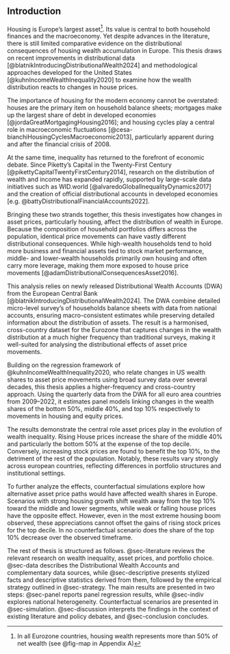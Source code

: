 ## Introduction

Housing is Europe's largest asset[^i1]. Its value is central to both household finances and the macroeconomy. Yet despite advances in the literature, there is still limited comparative evidence on the distributional consequences of housing wealth accumulation in Europe. This thesis draws on recent improvements in distributional data [@blatnikIntroducingDistributionalWealth2024] and methodological approaches developed for the United States [@kuhnIncomeWealthInequality2020] to examine how the wealth distribution reacts to changes in house prices.

[^i1]: In all Eurozone countries, housing wealth represents more than 50% of net wealth (see @fig-map in Appendix A)

The importance of housing for the modern economy cannot be overstated: houses are the primary item on household balance sheets; mortgages make up the largest share of debt in developed economies [@jordaGreatMortgagingHousing2016]; and housing cycles play a central role in macroeconomic fluctuations [@cesa-bianchiHousingCyclesMacroeconomic2013], particularly apparent during and after the financial crisis of 2008.


At the same time, inequality has returned to the forefront of economic debate. Since Piketty's Capital in the Twenty-First Century [@pikettyCapitalTwentyFirstCentury2014], research on the distribution of wealth and income has expanded rapidly, supported by large-scale data initiatives such as WID.world [@alvaredoGlobalInequalityDynamics2017] and the creation of official distributional accounts in developed economies [e.g. @battyDistributionalFinancialAccounts2022].

Bringing these two strands together, this thesis investigates how changes in asset prices, particularly housing, affect the distribution of wealth in Europe. Because the composition of household portfolios differs across the population, identical price movements can have vastly different distributional consequences. While high-wealth households tend to hold more business and financial assets tied to stock market performance, middle- and lower-wealth households primarily own housing and often carry more leverage, making them more exposed to house price movements [@adamDistributionalConsequencesAsset2016].

This analysis relies on newly released Distributional Wealth Accounts (DWA) from the European Central Bank [@blatnikIntroducingDistributionalWealth2024]. The DWA combine detailed micro-level survey's of households balance sheets with data from national accounts, ensuring macro-consistent estimates while preserving detailed information about the distribution of assets. The result is a harmonised, cross-country dataset for the Eurozone that captures changes in the wealth distribution at a much higher frequency than traditional surveys, making it well-suited for analysing the distributional effects of asset price movements.

Building on the regression framework of @kuhnIncomeWealthInequality2020, who relate changes in US wealth shares to asset price movements using broad survey data over several decades, this thesis applies a higher-frequency and cross-country approach. Using the quarterly data from the DWA for all euro area countries from 2009–2022, it estimates panel models linking changes in the wealth shares of the bottom 50%, middle 40%, and top 10% respectively to movements in housing and equity prices. 

The results demonstrate the central role asset prices play in the evolution of wealth inequality. Rising House prices increase the share of the middle 40% and particularly the bottom 50% at the expense of the top decile. Conversely, increasing stock prices are found to benefit the top 10%, to the detriment of the rest of the population. Notably, these results vary strongly across european countries, reflecting differences in portfolio structures and institutional settings.

To further analyze the effects, counterfactual simulations explore how alternative asset price paths would have affected wealth shares in Europe. Scenarios with strong housing growth shift wealth away from the top 10% toward the middle and lower segments, while weak or falling house prices have the opposite effect. However, even in the most extreme housing boom observed, these appreciations cannot offset the gains of rising stock prices for the top decile. In no counterfactual scenario does the share of the top 10% decrease over the observed timeframe.

The rest of thesis is structured as follows. @sec-literature reviews the relevant research on wealth inequality, asset prices, and portfolio choice. @sec-data describes the Distributional Wealth Accounts and complementary data sources, while @sec-descriptive presents stylized facts and descriptive statistics derived from them, followed by the empirical strategy outlined in @sec-strategy. The main results are presented in two steps: @sec-panel reports panel regression results, while @sec-indiv explores national heterogeneity. Counterfactual scenarios are presented in @sec-simulation. @sec-discussion interprets the findings in the context of existing literature and policy debates, and @sec-conclusion concludes.
